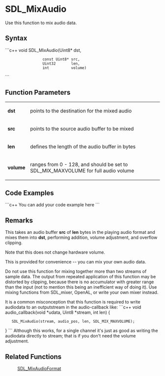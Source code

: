 <!-- pragma section-numbers off -->
<!-- pragma disable-camelcase -->

= SDL_MixAudio =
Use this function to mix audio data.


== Syntax ==
```c++
void SDL_MixAudio(Uint8*       dst, 
                  const Uint8* src,
                  Uint32       len, 
                  int          volume)
```

== Function Parameters ==
{|
|'''dst'''
|points to the destination for the mixed audio
|-
|'''src'''
|points to the source audio buffer to be mixed
|-
|'''len'''
|defines the length of the audio buffer in bytes
|-
|'''volume'''
|ranges from 0 - 128, and should be set to SDL_MIX_MAXVOLUME for full audio volume
|}

== Code Examples ==
```c++
You can add your code example here
```

== Remarks ==
This takes an audio buffer '''src''' of '''len''' bytes in the playing audio format and mixes them into '''dst''', performing addition, volume adjustment, and overflow clipping.

Note that this does not change hardware volume.

This is provided for convenience -- you can mix your own audio data.

Do not use this function for mixing together more than two streams of sample data. The output from repeated application of this function may be distorted by clipping, because there is no accumulator with greater range than the input (not to mention this being an inefficient way of doing it). Use mixing functions from SDL_mixer, OpenAL, or write your own mixer instead.

It is a common misconception that this function is required to write audiodata to an outputstream in the audio-callback like: 
```c++
void audio_callback(void *udata, Uint8 *stream, int len)
{
    SDL_MixAudio(stream, audio_pos, len, SDL_MIX_MAXVOLUME);
}
```
Although this works, for a single channel it's just as good as writing the audiodata directly to stream; that is if you don't need the volume adjustment. 

== Related Functions ==
:[[SDL_MixAudioFormat]]
